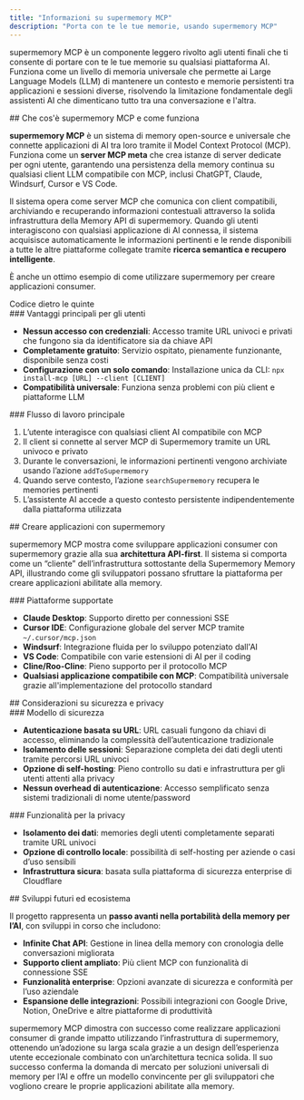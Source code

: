 ```yaml
---
title: "Informazioni su supermemory MCP"
description: "Porta con te le tue memorie, usando supermemory MCP"
---
```


supermemory MCP è un componente leggero rivolto agli utenti finali che ti consente di portare con te le tue memorie su qualsiasi piattaforma AI. Funziona come un livello di memoria universale che permette ai Large Language Models (LLM) di mantenere un contesto e memorie persistenti tra applicazioni e sessioni diverse, risolvendo la limitazione fondamentale degli assistenti AI che dimenticano tutto tra una conversazione e l'altra.

<div id="what-supermemory-mcp-is-and-how-it-works">
  ## Che cos'è supermemory MCP e come funziona
</div>

**supermemory MCP** è un sistema di memory open-source e universale che connette applicazioni di AI tra loro tramite il Model Context Protocol (MCP). Funziona come un **server MCP meta** che crea istanze di server dedicate per ogni utente, garantendo una persistenza della memory continua su qualsiasi client LLM compatibile con MCP, inclusi ChatGPT, Claude, Windsurf, Cursor e VS Code.

Il sistema opera come server MCP che comunica con client compatibili, archiviando e recuperando informazioni contestuali attraverso la solida infrastruttura della Memory API di supermemory. Quando gli utenti interagiscono con qualsiasi applicazione di AI connessa, il sistema acquisisce automaticamente le informazioni pertinenti e le rende disponibili a tutte le altre piattaforme collegate tramite **ricerca semantica e recupero intelligente**.

È anche un ottimo esempio di come utilizzare supermemory per creare applicazioni consumer.

<Card title="supermemory MCP code" icon="github" href="https://github.com/supermemoryai/supermemory-mcp">
    Codice dietro le quinte
</Card>

<div id="key-consumer-benefits">
  ### Vantaggi principali per gli utenti
</div>

- **Nessun accesso con credenziali**: Accesso tramite URL univoci e privati che fungono sia da identificatore sia da chiave API
- **Completamente gratuito**: Servizio ospitato, pienamente funzionante, disponibile senza costi
- **Configurazione con un solo comando**: Installazione unica da CLI: `npx install-mcp [URL] --client [CLIENT]`
- **Compatibilità universale**: Funziona senza problemi con più client e piattaforme LLM

<div id="core-workflow-process">
  ### Flusso di lavoro principale
</div>

1. L’utente interagisce con qualsiasi client AI compatibile con MCP
2. Il client si connette al server MCP di Supermemory tramite un URL univoco e privato
3. Durante le conversazioni, le informazioni pertinenti vengono archiviate usando l’azione `addToSupermemory`
4. Quando serve contesto, l’azione `searchSupermemory` recupera le memories pertinenti
5. L’assistente AI accede a questo contesto persistente indipendentemente dalla piattaforma utilizzata

<div id="building-applications-with-supermemory">
  ## Creare applicazioni con supermemory
</div>

supermemory MCP mostra come sviluppare applicazioni consumer con supermemory grazie alla sua **architettura API-first**. Il sistema si comporta come un “cliente” dell’infrastruttura sottostante della Supermemory Memory API, illustrando come gli sviluppatori possano sfruttare la piattaforma per creare applicazioni abilitate alla memory.

<div id="supported-platforms">
  ### Piattaforme supportate
</div>

- **Claude Desktop**: Supporto diretto per connessioni SSE
- **Cursor IDE**: Configurazione globale del server MCP tramite `~/.cursor/mcp.json`
- **Windsurf**: Integrazione fluida per lo sviluppo potenziato dall'AI
- **VS Code**: Compatibile con varie estensioni di AI per il coding
- **Cline/Roo-Cline**: Pieno supporto per il protocollo MCP
- **Qualsiasi applicazione compatibile con MCP**: Compatibilità universale grazie all'implementazione del protocollo standard

<div id="security-and-privacy-considerations">
  ## Considerazioni su sicurezza e privacy
</div>

<div id="security-model">
  ### Modello di sicurezza
</div>

- **Autenticazione basata su URL**: URL casuali fungono da chiavi di accesso, eliminando la complessità dell’autenticazione tradizionale
- **Isolamento delle sessioni**: Separazione completa dei dati degli utenti tramite percorsi URL univoci
- **Opzione di self-hosting**: Pieno controllo su dati e infrastruttura per gli utenti attenti alla privacy
- **Nessun overhead di autenticazione**: Accesso semplificato senza sistemi tradizionali di nome utente/password

<div id="privacy-features">
  ### Funzionalità per la privacy
</div>

- **Isolamento dei dati**: memories degli utenti completamente separati tramite URL univoci
- **Opzione di controllo locale**: possibilità di self-hosting per aziende o casi d’uso sensibili
- **Infrastruttura sicura**: basata sulla piattaforma di sicurezza enterprise di Cloudflare

<div id="future-developments-and-ecosystem">
  ## Sviluppi futuri ed ecosistema
</div>

Il progetto rappresenta un **passo avanti nella portabilità della memory per l’AI**, con sviluppi in corso che includono:

- **Infinite Chat API**: Gestione in linea della memory con cronologia delle conversazioni migliorata
- **Supporto client ampliato**: Più client MCP con funzionalità di connessione SSE
- **Funzionalità enterprise**: Opzioni avanzate di sicurezza e conformità per l’uso aziendale
- **Espansione delle integrazioni**: Possibili integrazioni con Google Drive, Notion, OneDrive e altre piattaforme di produttività

supermemory MCP dimostra con successo come realizzare applicazioni consumer di grande impatto utilizzando l’infrastruttura di supermemory, ottenendo un’adozione su larga scala grazie a un design dell’esperienza utente eccezionale combinato con un’architettura tecnica solida. Il suo successo conferma la domanda di mercato per soluzioni universali di memory per l’AI e offre un modello convincente per gli sviluppatori che vogliono creare le proprie applicazioni abilitate alla memory.